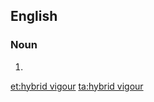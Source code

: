 ==English==

===Noun===
{{en-noun|-}}

# {{alternative spelling of|hybrid vigor|from=UK|from2=AU|from3=Canada|lang=en}}

[[et:hybrid vigour]]
[[ta:hybrid vigour]]